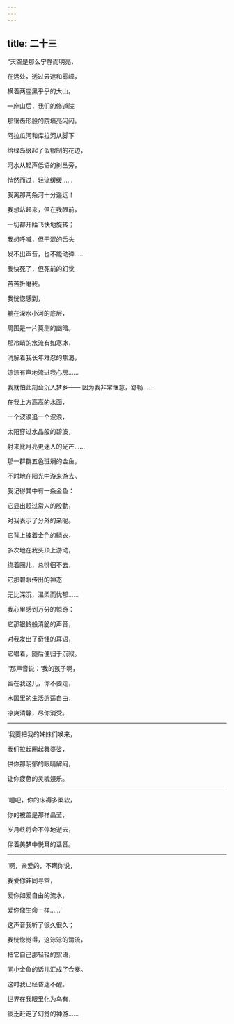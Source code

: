 ```yaml
---
---
---
```

title: 二十三
---




“天空是那么宁静而明亮，

在远处，透过云遮和雾嶂，

横着两座黑乎乎的大山。

一座山后，我们的修道院

那锯齿形般的院墙亮闪闪。

阿拉瓜河和库拉河从脚下

给绿岛缀起了似银制的花边，

河水从轻声低语的树丛旁，

悄然而过，轻流缓缓……

我离那两条河十分遥远！

我想站起来，但在我眼前，

一切都开始飞快地旋转；

我想呼喊，但干涩的舌头

发不出声音，也不能动弹……

我快死了，但死前的幻觉

苦苦折磨我。

我恍惚感到，

躺在深水小河的底层，

周围是一片莫测的幽暗。

那冷峭的水流有如寒冰，

消解着我长年难忍的焦渴，

淙淙有声地流进我心房……

我就怕此刻会沉入梦乡—— 因为我非常惬意，舒畅……

在我上方高高的水面，

一个波浪追一个波浪，

太阳穿过水晶般的碧波，

射来比月亮更迷人的光芒……

那一群群五色斑斓的金鱼，

不时地在阳光中游来游去。

我记得其中有一条金鱼：

它显出超过常人的殷勤，

对我表示了分外的亲昵。

它背上披着金色的鳞衣，

多次地在我头顶上游动，

绕着圈儿，总徘徊不去，

它那碧眼传出的神态

无比深沉，温柔而忧郁……

我心里感到万分的惊奇：

它那银铃般清脆的声音，

对我发出了奇怪的耳语，

它唱着，随后便归于沉寂。

“那声音说：‘我的孩子啊，

留在我这儿，你不要走，

水国里的生活逍遥自由，

凉爽清静，尽你消受。

* * *

‘我要把我的姊妹们唤来，

我们拉起圈起舞婆娑，

供你那阴郁的眼睛解闷，

让你疲惫的灵魂娱乐。

* * *

‘睡吧，你的床褥多柔软，

你的被盖是那样晶莹，

岁月终将会不停地逝去，

伴着美梦中悦耳的话音。

* * *

‘啊，亲爱的，不瞒你说，

我爱你非同寻常，

爱你如爱自由的流水，

爱你像生命一样……’

这声音我听了很久很久；

我恍惚觉得，这淙淙的清流，

把它自己那轻轻的絮语，

同小金鱼的话儿汇成了合奏。

这时我已经昏迷不醒。

世界在我眼里化为乌有，

疲乏赶走了幻觉的神游……